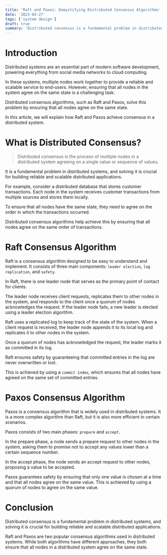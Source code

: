 ```yaml
---
title: 'Raft and Paxos: Demystifying Distributed Consensus Algorithms'
date: '2023-03-27'
tags: ['system design']
draft: true
summary: 'Distributed consensus is a fundamental problem in distributed systems, where multiple nodes need to agree on a single value or a sequence of values. Raft and Paxos are two popular consensus algorithms used in distributed systems. In this article, we will explain the concepts behind Raft and Paxos in a simplified manner and explore how they work to achieve consensus in distributed systems.'
---
```


# Introduction

Distributed systems are an essential part of modern software development, powering everything from social media networks to cloud computing.

In these systems, multiple nodes work together to provide a reliable and scalable service to end-users. However, ensuring that all nodes in the system agree on the same state is a challenging task.

Distributed consensus algorithms, such as Raft and Paxos, solve this problem by ensuring that all nodes agree on the same state.

In this article, we will explain how Raft and Paxos achieve consensus in a distributed system.

# What is Distributed Consensus?

> Distributed consensus is the process of multiple nodes in a distributed system agreeing on a single value or sequence of values.

It is a fundamental problem in distributed systems, and solving it is crucial for building reliable and scalable distributed applications.

For example, consider a distributed database that stores customer transactions. Each node in the system receives customer transactions from multiple sources and stores them locally.

To ensure that all nodes have the same state, they need to agree on the order in which the transactions occurred.

Distributed consensus algorithms help achieve this by ensuring that all nodes agree on the same order of transactions.

# Raft Consensus Algorithm

Raft is a consensus algorithm designed to be easy to understand and implement. It consists of three main components: `leader election`, `log replication`, and `safety`.

In Raft, there is one leader node that serves as the primary point of contact for clients.

The leader node receives client requests, replicates them to other nodes in the system, and responds to the client once a quorum of nodes acknowledges the request. If the leader node fails, a new leader is elected using a leader election algorithm.

Raft uses a replicated log to keep track of the state of the system. When a client request is received, the leader node appends it to its local log and replicates it to other nodes in the system.

Once a quorum of nodes has acknowledged the request, the leader marks it as committed in its log.

Raft ensures safety by guaranteeing that committed entries in the log are never overwritten or lost.

This is achieved by using a `commit index`, which ensures that all nodes have agreed on the same set of committed entries.

# Paxos Consensus Algorithm

Paxos is a consensus algorithm that is widely used in distributed systems. It is a more complex algorithm than Raft, but it is also more efficient in certain scenarios.

Paxos consists of two main phases: `prepare` and `accept`.

In the prepare phase, a node sends a prepare request to other nodes in the system, asking them to promise not to accept any values lower than a certain sequence number.

In the accept phase, the node sends an accept request to other nodes, proposing a value to be accepted.

Paxos guarantees safety by ensuring that only one value is chosen at a time and that all nodes agree on the same value. This is achieved by using a quorum of nodes to agree on the same value.

# Conclusion

Distributed consensus is a fundamental problem in distributed systems, and solving it is crucial for building reliable and scalable distributed applications.

Raft and Paxos are two popular consensus algorithms used in distributed systems. While both algorithms have different approaches, they both ensure that all nodes in a distributed system agree on the same state.
